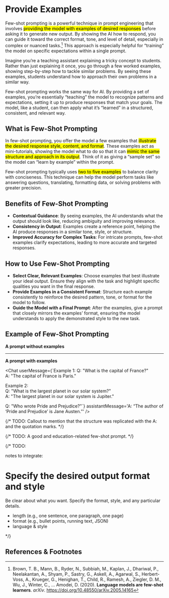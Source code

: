 
# Provide Examples

Few-shot prompting is a powerful technique in prompt engineering that involves <mark>providing the model with examples of desired responses</mark> before asking it to generate new output. By showing the AI how to respond, you can guide it toward the correct format, tone, and level of detail, especially in complex or nuanced tasks.[^Brown2020Language] This approach is especially helpful for “training” the model on specific expectations within a single prompt.

Imagine you’re a teaching assistant explaining a tricky concept to students. Rather than just explaining it once, you go through a few worked examples, showing step-by-step how to tackle similar problems. By seeing these examples, students understand how to approach their own problems in a similar way.

Few-shot prompting works the same way for AI. By providing a set of examples, you’re essentially “teaching” the model to recognize patterns and expectations, setting it up to produce responses that match your goals. The model, like a student, can then apply what it’s “learned” in a structured, consistent, and relevant way.

## What is Few-Shot Prompting

In few-shot prompting, you offer the model a few examples that <mark>illustrate the desired response style, content, and format</mark>. These examples act as mini-tutorials, showing the model what to do so that it can <mark>mimic the same structure and approach in its output</mark>. Think of it as giving a “sample set” so the model can “learn by example” within the prompt.

Few-shot prompting typically uses <mark>two to five examples</mark> to balance clarity with conciseness. This technique can help the model perform tasks like answering questions, translating, formatting data, or solving problems with greater precision.

## Benefits of Few-Shot Prompting

- **Contextual Guidance**: By seeing examples, the AI understands what the output should look like, reducing ambiguity and improving relevance.
- **Consistency in Output**: Examples create a reference point, helping the AI produce responses in a similar tone, style, or structure.
- **Improved Accuracy for Complex Tasks**: For intricate prompts, few-shot examples clarify expectations, leading to more accurate and targeted responses.

## How to Use Few-Shot Prompting

- **Select Clear, Relevant Examples**: Choose examples that best illustrate your ideal output. Ensure they align with the task and highlight specific qualities you want in the final response.
- **Provide Examples in a Consistent Format**: Structure each example consistently to reinforce the desired pattern, tone, or format for the model to follow.
- **Guide the Model with a Final Prompt**: After the examples, give a prompt that closely mirrors the examples’ format, ensuring the model understands to apply the demonstrated style to the new task.

## Example of Few-Shot Prompting

**A prompt without examples**

<Chat 
  userMessage='Who wrote pride and prejudice?' 
  assistantMessage='Pride and Prejudice was written by Jane Austen. It was first published in 1813 and remains one of her most popular and enduring works, known for its witty social commentary and memorable characters like Elizabeth Bennet and Mr. Darcy.' 
/>

---

**A prompt with examples**

<Chat 
    userMessage={`Example 1:
Q: "What is the capital of France?"  
A: "The capital of France is Paris."

Example 2:  
Q: "What is the largest planet in our solar system?"  
A: "The largest planet in our solar system is Jupiter."

Q: "Who wrote Pride and Prejudice?"`}
    assistantMessage='A: “The author of ‘Pride and Prejudice’ is Jane Austen.”'
/>

{/* TODO: Callout to mention that the structure was replicated with the A: and the quotation marks. */}



{/* TODO: A good and education-related few-shot prompt. */}

{/* TODO:  

notes to integrate:

# Specify the desired output format and style

Be clear about what you want. Specify the format, style, and any particular details.

- length (e.g., one sentence, one paragraph, one page)
- format (e.g., bullet points, running text, JSON)
- language & style

*/}

## References & Footnotes

[^Brown2020Language]: Brown, T. B., Mann, B., Ryder, N., Subbiah, M., Kaplan, J., Dhariwal, P., Neelakantan, A., Shyam, P., Sastry, G., Askell, A., Agarwal, S., Herbert-Voss, A., Krueger, G., Henighan, T., Child, R., Ramesh, A., Ziegler, D. M., Wu, J., Winter, C., … Amodei, D. (2020). **Language models are few-shot learners**. *arXiv*. https://doi.org/10.48550/arXiv.2005.14165